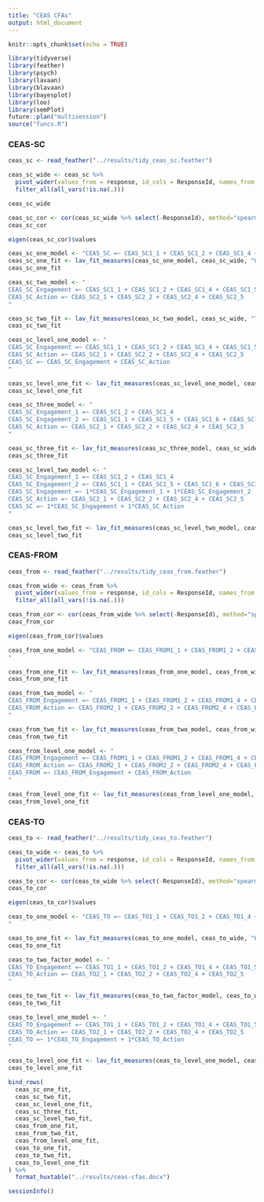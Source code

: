 ```yaml
---
title: "CEAS CFAs"
output: html_document
---
```


```r
knitr::opts_chunk$set(echo = TRUE)
```

```r
library(tidyverse)
library(feather)
library(psych)
library(lavaan)
library(blavaan)
library(bayesplot)
library(loo)
library(semPlot)
future::plan("multisession")
source("funcs.R")
```

### CEAS-SC

```r
ceas_sc <- read_feather("../results/tidy_ceas_sc.feather")
```

```r
ceas_sc_wide <- ceas_sc %>% 
  pivot_wider(values_from = response, id_cols = ResponseId, names_from = item) %>% 
  filter_all(all_vars(!is.na(.)))

ceas_sc_wide
```

```r
ceas_sc_cor <- cor(ceas_sc_wide %>% select(-ResponseId), method="spearman")
ceas_sc_cor
```

```r
eigen(ceas_sc_cor)$values
```

```r
ceas_sc_one_model <- "CEAS_SC =~ CEAS_SC1_1 + CEAS_SC1_2 + CEAS_SC1_4 + CEAS_SC1_5 + CEAS_SC1_6 + CEAS_SC1_8 + CEAS_SC2_1 + CEAS_SC2_2 + CEAS_SC2_4 + CEAS_SC2_5"
ceas_sc_one_fit <- lav_fit_measures(ceas_sc_one_model, ceas_sc_wide, "One Factor", "CEAS-SC")
ceas_sc_one_fit
```

```r
ceas_sc_two_model <- "
CEAS_SC_Engagement =~ CEAS_SC1_1 + CEAS_SC1_2 + CEAS_SC1_4 + CEAS_SC1_5 + CEAS_SC1_6 + CEAS_SC1_8
CEAS_SC_Action =~ CEAS_SC2_1 + CEAS_SC2_2 + CEAS_SC2_4 + CEAS_SC2_5
"

ceas_sc_two_fit <- lav_fit_measures(ceas_sc_two_model, ceas_sc_wide, "Two Factor", "CEAS-SC")
ceas_sc_two_fit
```

```r
ceas_sc_level_one_model <- "
CEAS_SC_Engagement =~ CEAS_SC1_1 + CEAS_SC1_2 + CEAS_SC1_4 + CEAS_SC1_5 + CEAS_SC1_6 + CEAS_SC1_8
CEAS_SC_Action =~ CEAS_SC2_1 + CEAS_SC2_2 + CEAS_SC2_4 + CEAS_SC2_5
CEAS_SC =~ CEAS_SC_Engagement + CEAS_SC_Action
"

ceas_sc_level_one_fit <- lav_fit_measures(ceas_sc_level_one_model, ceas_sc_wide, "Second Order", "CEAS-SC")
ceas_sc_level_one_fit
```

```r
ceas_sc_three_model <- "
CEAS_SC_Engagement_1 =~ CEAS_SC1_2 + CEAS_SC1_4
CEAS_SC_Engagement_2 =~ CEAS_SC1_1 + CEAS_SC1_5 + CEAS_SC1_6 + CEAS_SC1_8
CEAS_SC_Action =~ CEAS_SC2_1 + CEAS_SC2_2 + CEAS_SC2_4 + CEAS_SC2_5
"

ceas_sc_three_fit <- lav_fit_measures(ceas_sc_three_model, ceas_sc_wide, "Three Factor", "CEAS-SC")
ceas_sc_three_fit
```

```r
ceas_sc_level_two_model <- "
CEAS_SC_Engagement_1 =~ CEAS_SC1_2 + CEAS_SC1_4
CEAS_SC_Engagement_2 =~ CEAS_SC1_1 + CEAS_SC1_5 + CEAS_SC1_6 + CEAS_SC1_8
CEAS_SC_Engagement =~ 1*CEAS_SC_Engagement_1 + 1*CEAS_SC_Engagement_2
CEAS_SC_Action =~ CEAS_SC2_1 + CEAS_SC2_2 + CEAS_SC2_4 + CEAS_SC2_5
CEAS_SC =~ 1*CEAS_SC_Engagement + 1*CEAS_SC_Action
"

ceas_sc_level_two_fit <- lav_fit_measures(ceas_sc_level_two_model, ceas_sc_wide, "Third Order (Equal Loadings)", "CEAS-SC")
ceas_sc_level_two_fit
```

### CEAS-FROM

```r
ceas_from <- read_feather("../results/tidy_ceas_from.feather")
```

```r
ceas_from_wide <- ceas_from %>% 
  pivot_wider(values_from = response, id_cols = ResponseId, names_from = item) %>% 
  filter_all(all_vars(!is.na(.)))
```

```r
ceas_from_cor <- cor(ceas_from_wide %>% select(-ResponseId), method="spearman")
ceas_from_cor
```

```r
eigen(ceas_from_cor)$values
```

```r
ceas_from_one_model <- "CEAS_FROM =~ CEAS_FROM1_1 + CEAS_FROM1_2 + CEAS_FROM1_4 + CEAS_FROM1_5 + CEAS_FROM1_6 + CEAS_FROM1_8 + CEAS_FROM2_1 + CEAS_FROM2_2 + CEAS_FROM2_4 + CEAS_FROM2_5
"

ceas_from_one_fit <- lav_fit_measures(ceas_from_one_model, ceas_from_wide, "One Factor", "CEAS-FROM")
ceas_from_one_fit
```

```r
ceas_from_two_model <- "
CEAS_FROM_Engagement =~ CEAS_FROM1_1 + CEAS_FROM1_2 + CEAS_FROM1_4 + CEAS_FROM1_5 + CEAS_FROM1_6 + CEAS_FROM1_8
CEAS_FROM_Action =~ CEAS_FROM2_1 + CEAS_FROM2_2 + CEAS_FROM2_4 + CEAS_FROM2_5
"

ceas_from_two_fit <- lav_fit_measures(ceas_from_two_model, ceas_from_wide, "Two Factor", "CEAS-FROM")
ceas_from_two_fit
```

```r
ceas_from_level_one_model <- "
CEAS_FROM_Engagement =~ CEAS_FROM1_1 + CEAS_FROM1_2 + CEAS_FROM1_4 + CEAS_FROM1_5 + CEAS_FROM1_6 + CEAS_FROM1_8
CEAS_FROM_Action =~ CEAS_FROM2_1 + CEAS_FROM2_2 + CEAS_FROM2_4 + CEAS_FROM2_5
CEAS_FROM =~ CEAS_FROM_Engagement + CEAS_FROM_Action
"

ceas_from_level_one_fit <- lav_fit_measures(ceas_from_level_one_model, ceas_from_wide, "Second Order", "CEAS-FROM")
ceas_from_level_one_fit
```

### CEAS-TO

```r
ceas_to <- read_feather("../results/tidy_ceas_to.feather")
```

```r
ceas_to_wide <- ceas_to %>% 
  pivot_wider(values_from = response, id_cols = ResponseId, names_from = item) %>% 
  filter_all(all_vars(!is.na(.)))
```

```r
ceas_to_cor <- cor(ceas_to_wide %>% select(-ResponseId), method="spearman")
ceas_to_cor
```

```r
eigen(ceas_to_cor)$values
```

```r
ceas_to_one_model <- "CEAS_TO =~ CEAS_TO1_1 + CEAS_TO1_2 + CEAS_TO1_4 + CEAS_TO1_5 + CEAS_TO1_6 + CEAS_TO1_8 + CEAS_TO2_1 + CEAS_TO2_2 + CEAS_TO2_4 + CEAS_TO2_5
"

ceas_to_one_fit <- lav_fit_measures(ceas_to_one_model, ceas_to_wide, "One Factor", "CEAS-TO")
ceas_to_one_fit
```

```r
ceas_to_two_factor_model <- "
CEAS_TO_Engagement =~ CEAS_TO1_1 + CEAS_TO1_2 + CEAS_TO1_4 + CEAS_TO1_5 + CEAS_TO1_6 + CEAS_TO1_8
CEAS_TO_Action =~ CEAS_TO2_1 + CEAS_TO2_2 + CEAS_TO2_4 + CEAS_TO2_5
"

ceas_to_two_fit <- lav_fit_measures(ceas_to_two_factor_model, ceas_to_wide, "Two Factor", "CEAS-TO")
ceas_to_two_fit
```

```r
ceas_to_level_one_model <- "
CEAS_TO_Engagement =~ CEAS_TO1_1 + CEAS_TO1_2 + CEAS_TO1_4 + CEAS_TO1_5 + CEAS_TO1_6 + CEAS_TO1_8
CEAS_TO_Action =~ CEAS_TO2_1 + CEAS_TO2_2 + CEAS_TO2_4 + CEAS_TO2_5
CEAS_TO =~ 1*CEAS_TO_Engagement + 1*CEAS_TO_Action
"

ceas_to_level_one_fit <- lav_fit_measures(ceas_to_level_one_model, ceas_to_wide, "Second Order (Equal Loadings)", "CEAS-TO")
ceas_to_level_one_fit
```

```r
bind_rows(
  ceas_sc_one_fit,
  ceas_sc_two_fit,
  ceas_sc_level_one_fit,
  ceas_sc_three_fit,
  ceas_sc_level_two_fit,
  ceas_from_one_fit,
  ceas_from_two_fit,
  ceas_from_level_one_fit,
  ceas_to_one_fit,
  ceas_to_two_fit,
  ceas_to_level_one_fit
) %>% 
  format_huxtable("../results/ceas-cfas.docx")
```

```r
sessionInfo()
```
